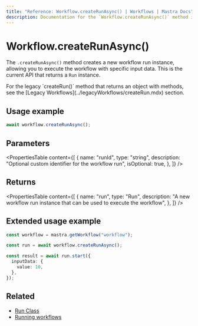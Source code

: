 ```yaml
---
title: "Reference: Workflow.createRunAsync() | Workflows | Mastra Docs"
description: Documentation for the `Workflow.createRunAsync()` method in workflows, which creates a new workflow run instance.
---
```



# Workflow.createRunAsync()

The `.createRunAsync()` method creates a new workflow run instance, allowing you to execute the workflow with specific input data. This is the current API that returns a `Run` instance.

<Callout>
For the legacy `createRun()` method that returns an object with methods, see the [Legacy Workflows](../legacyWorkflows/createRun.mdx) section.
</Callout>

## Usage example

```typescript copy
await workflow.createRunAsync();
```

## Parameters

<PropertiesTable
  content={[
    {
      name: "runId",
      type: "string",
      description: "Optional custom identifier for the workflow run",
      isOptional: true,
    },
  ]}
/>

## Returns

<PropertiesTable
  content={[
    {
      name: "run",
      type: "Run",
      description:
        "A new workflow run instance that can be used to execute the workflow",
    },
  ]}
/>

## Extended usage example

```typescript showLineNumbers copy
const workflow = mastra.getWorkflow("workflow");

const run = await workflow.createRunAsync();

const result = await run.start({
  inputData: {
    value: 10,
  },
});
```

## Related

- [Run Class](./run.mdx)
- [Running workflows](../../examples/workflows/running-workflows.mdx)
